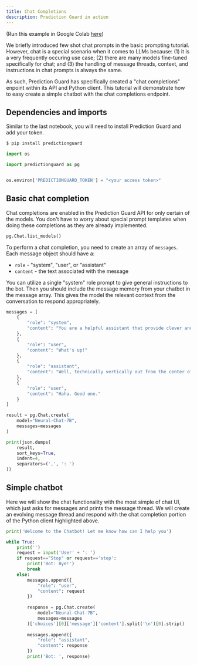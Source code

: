 ```yaml
---
title: Chat Completions
description: Prediction Guard in action
---
```


(Run this example in Google Colab [here](https://drive.google.com/file/d/15EBnc9aSC_KWeL677b_QHEOO7hIWDn1e/view?usp=sharing))

We briefly introduced few shot chat prompts in the basic prompting tutorial. However, chat is a special scenario when it comes to LLMs because: (1) it is a very frequently occuring use case; (2) there are many models fine-tuned specifically for chat; and (3) the handling of message threads, context, and instructions in chat prompts is always the same.

As such, Prediction Guard has specifically created a "chat completions" enpoint within its API and Python client. This tutorial will demonstrate how to easy create a simple chatbot with the chat completions endpoint.

## Dependencies and imports

Similar to the last notebook, you will need to install Prediction Guard and add your token.

```bash copy
$ pip install predictionguard
```

```python copy
import os

import predictionguard as pg


os.environ['PREDICTIONGUARD_TOKEN'] = "<your access token>"
```

## Basic chat completion

Chat completions are enabled in the Prediction Guard API for only certain of the models. You don't have to worry about special prompt templates when doing these completions as they are already implemented.

```python copy
pg.Chat.list_models()
```

To perform a chat completion, you need to create an array of `messages`. Each message object should have a:
- `role` - "system", "user", or "assistant"
- `content` - the text associated with the message

You can utilize a single "system" role prompt to give general instructions to the bot. Then you should include the message memory from your chatbot in the message array. This gives the model the relevant context from the conversation to respond appropriately.

```python copy
messages = [
    {
        "role": "system",
        "content": "You are a helpful assistant that provide clever and sometimes funny responses."
    },
    {
        "role": "user",
        "content": "What's up!"
    },
    {
        "role": "assistant",
        "content": "Well, technically vertically out from the center of the earth."
    },
    {
        "role": "user",
        "content": "Haha. Good one."
    }
]

result = pg.Chat.create(
    model="Neural-Chat-7B",
    messages=messages
)

print(json.dumps(
    result,
    sort_keys=True,
    indent=4,
    separators=(',', ': ')
))
```

## Simple chatbot

Here we will show the chat functionality with the most simple of chat UI, which just asks for messages and prints the message thread. We will create an evolving message thread and respond with the chat completion portion of the Python client highlighted above.

```python copy
print('Welcome to the Chatbot! Let me know how can I help you')

while True:
    print('')
    request = input('User' + ': ')
    if request=="Stop" or request=='stop':
        print('Bot: Bye!')
        break
    else:
        messages.append({
            "role": "user",
            "content": request
        })
        
        response = pg.Chat.create(
            model="Neural-Chat-7B",
            messages=messages
        )['choices'][0]['message']['content'].split('\n')[0].strip()
        
        messages.append({
            "role": "assistant",
            "content": response
        })
        print('Bot: ', response)
```